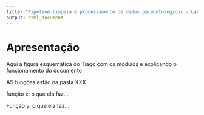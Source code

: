 ---
title: "Pipeline limpeza e processamento de dados paleontológicos - LabMeMe"
output: html_document
---

# Apresentação

Aqui a figura esquemática do Tiago com os módulos e explicando o funcionamento do
    documento

AS funções estão na pasta XXX

função x: o que ela faz...

Função y: o que ela faz...
